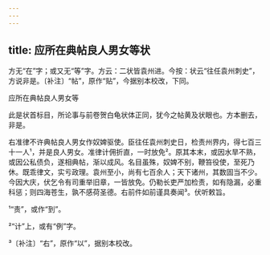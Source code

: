 ```yaml
---
---
---
```

title: 应所在典帖良人男女等状
---







方无“在”字；或又无“等”字。方云：二状皆袁州进。今按：状云“往任袁州刺史”，方说非是。〔补注〕“帖”，原作“贴”，今据别本校改，下同。

应所在典帖良人男女等

此是状首标目，所论事与前卷贺白龟状体正同，犹今之帖黄及状眼也。方本删去，非是。

右准律不许典帖良人男女作奴婢驱使。臣往任袁州刺史日，检责州界内，得七百三十一人¹，并是良人男女。准律计佣折直，一时放免²。原其本末，或因水旱不熟，或因公私债负，遂相典帖，渐以成风。名目虽殊，奴婢不别，鞭笞役使，至死乃休。既乖律文，实亏政理。袁州至小，尚有七百余人；天下诸州，其数固当不少。今因大庆，伏乞令有司重举旧章，一皆放免。仍勒长吏严加检责，如有隐漏，必重科惩；则四海苍生，孰不感荷圣德。右前件如前谨具奏闻³。伏听敕旨。

¹“责”，或作“到”。

²“计”上，或有“例”字。

³〔补注〕“右”，原作“以”，据别本校改。